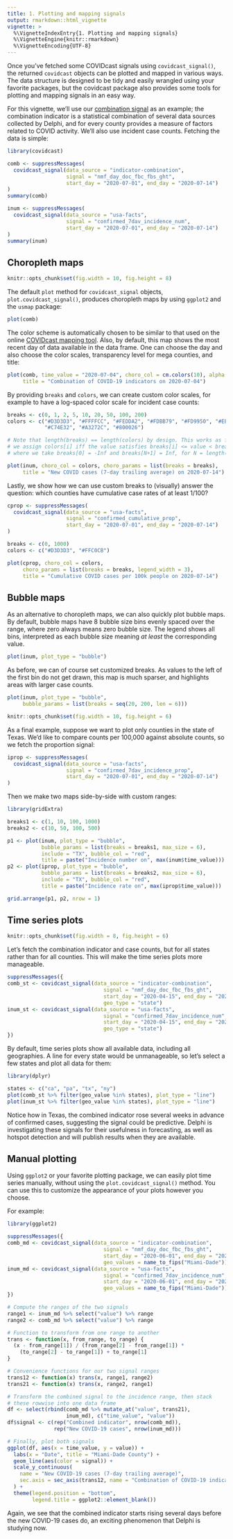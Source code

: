 ```yaml
---
title: 1. Plotting and mapping signals
output: rmarkdown::html_vignette
vignette: >
  %\VignetteIndexEntry{1. Plotting and mapping signals}
  %\VignetteEngine{knitr::rmarkdown}
  %\VignetteEncoding{UTF-8}
---
```


Once you've fetched some COVIDcast signals using `covidcast_signal()`, the
returned `covidcast` objects can be plotted and mapped in various ways. The data
structure is designed to be tidy and easily wrangled using your favorite
packages, but the covidcast package also provides some tools for plotting and
mapping signals in an easy way.

For this vignette, we'll use our [combination
signal](https://cmu-delphi.github.io/delphi-epidata/api/covidcast-signals/indicator-combination.html)
as an example; the combination indicator is a statistical combination of several
data sources collected by Delphi, and for every county provides a measure of
factors related to COVID activity. We'll also use incident case counts. Fetching
the data is simple:

```r
library(covidcast)

comb <- suppressMessages(
  covidcast_signal(data_source = "indicator-combination", 
                   signal = "nmf_day_doc_fbc_fbs_ght",
                   start_day = "2020-07-01", end_day = "2020-07-14")
)
summary(comb)

inum <- suppressMessages(
  covidcast_signal(data_source = "usa-facts",
                   signal = "confirmed_7dav_incidence_num",
                   start_day = "2020-07-01", end_day = "2020-07-14")
)
summary(inum)
```

## Choropleth maps

```r
knitr::opts_chunk$set(fig.width = 10, fig.height = 8)
```

The default `plot` method for `covidcast_signal` objects, 
`plot.covidcast_signal()`, produces choropleth maps by using `ggplot2` and the
`usmap` package:

```r
plot(comb)
```

The color scheme is automatically chosen to be similar to that used on the
online [COVIDcast mapping tool](https://covidcast.cmu.edu). Also, by default,
this map shows the most recent day of data available in the data frame. One can
choose the day and also choose the color scales, transparency level for mega 
counties, and title:

```r
plot(comb, time_value = "2020-07-04", choro_col = cm.colors(10), alpha = 0.4,
     title = "Combination of COVID-19 indicators on 2020-07-04")
```

By providing `breaks` and `colors`, we can create custom color scales, for
example to have a log-spaced color scale for incident case counts:

```r
breaks <- c(0, 1, 2, 5, 10, 20, 50, 100, 200)
colors <- c("#D3D3D3", "#FFFFCC", "#FEDDA2", "#FDBB79", "#FD9950", "#EB7538", 
            "#C74E32", "#A3272C", "#800026")

# Note that length(breaks) == length(colors) by design. This works as follows: 
# we assign colors[i] iff the value satisfies breaks[i] <= value < breaks[i+1], 
# where we take breaks[0] = -Inf and breaks[N+1] = Inf, for N = length(breaks)

plot(inum, choro_col = colors, choro_params = list(breaks = breaks),
     title = "New COVID cases (7-day trailing average) on 2020-07-14")
```

Lastly, we show how we can use custom breaks to (visually) answer the question: 
which counties have cumulative case rates of at least 1/100?

```r
cprop <- suppressMessages(
  covidcast_signal(data_source = "usa-facts",
                   signal = "confirmed_cumulative_prop",
                   start_day = "2020-07-01", end_day = "2020-07-14")
)

breaks <- c(0, 1000)
colors <- c("#D3D3D3", "#FFC0CB")

plot(cprop, choro_col = colors, 
     choro_params = list(breaks = breaks, legend_width = 3), 
     title = "Cumulative COVID cases per 100k people on 2020-07-14")
```

## Bubble maps

As an alternative to choropleth maps, we can also quickly plot bubble maps. By
default, bubble maps have 8 bubble size bins evenly spaced over the range, where
zero always means zero bubble size. The legend shows all bins, interpreted as
each bubble size meaning *at least* the corresponding value.

```r
plot(inum, plot_type = "bubble")
```

As before, we can of course set customized breaks. As values to the left of the
first bin do not get drawn, this map is much sparser, and highlights areas with
larger case counts.

```r
plot(inum, plot_type = "bubble", 
     bubble_params = list(breaks = seq(20, 200, len = 6)))
```

```r
knitr::opts_chunk$set(fig.width = 10, fig.height = 6)
```

As a final example, suppose we want to plot only counties in the state of Texas.
We'd like to compare counts per 100,000 against absolute counts, so we fetch the
proportion signal:

```r
iprop <- suppressMessages(
  covidcast_signal(data_source = "usa-facts",
                   signal = "confirmed_7dav_incidence_prop",
                   start_day = "2020-07-01", end_day = "2020-07-14")
)
```

Then we make two maps side-by-side with custom ranges:

```r
library(gridExtra)

breaks1 <- c(1, 10, 100, 1000)
breaks2 <- c(10, 50, 100, 500)

p1 <- plot(inum, plot_type = "bubble", 
           bubble_params = list(breaks = breaks1, max_size = 6),
           include = "TX", bubble_col = "red",
           title = paste("Incidence number on", max(inum$time_value)))
p2 <- plot(iprop, plot_type = "bubble", 
           bubble_params = list(breaks = breaks2, max_size = 6),
           include = "TX", bubble_col = "red",
           title = paste("Incidence rate on", max(iprop$time_value)))

grid.arrange(p1, p2, nrow = 1)
```

## Time series plots

```r
knitr::opts_chunk$set(fig.width = 8, fig.height = 6)
```

Let's fetch the combination indicator and case counts, but for all states rather
than for all counties. This will make the time series plots more manageable.

```r
suppressMessages({
comb_st <- covidcast_signal(data_source = "indicator-combination",
                               signal = "nmf_day_doc_fbc_fbs_ght",
                               start_day = "2020-04-15", end_day = "2020-07-01",
                               geo_type = "state")
inum_st <- covidcast_signal(data_source = "usa-facts",
                               signal = "confirmed_7dav_incidence_num",
                               start_day = "2020-04-15", end_day = "2020-07-01",
                               geo_type = "state")
})
```

By default, time series plots show all available data, including all
geographies. A line for every state would be unmanageable, so let's select a few
states and plot all data for them:

```r
library(dplyr)

states <- c("ca", "pa", "tx", "ny")
plot(comb_st %>% filter(geo_value %in% states), plot_type = "line") 
plot(inum_st %>% filter(geo_value %in% states), plot_type = "line")
```

Notice how in Texas, the combined indicator rose several weeks in advance of
confirmed cases, suggesting the signal could be predictive. Delphi is
investigating these signals for their usefulness in forecasting, as well as 
hotspot detection and will publish results when they are available.

## Manual plotting

Using `ggplot2` or your favorite plotting package, we can easily plot time
series manually, without using the `plot.covidcast_signal()` method. You can use
this to customize the appearance of your plots however you choose.

For example:

```r
library(ggplot2)

suppressMessages({
comb_md <- covidcast_signal(data_source = "indicator-combination",
                               signal = "nmf_day_doc_fbc_fbs_ght",
                               start_day = "2020-06-01", end_day = "2020-07-15",
                               geo_values = name_to_fips("Miami-Dade"))
inum_md <- covidcast_signal(data_source = "usa-facts",
                               signal = "confirmed_7dav_incidence_num",
                               start_day = "2020-06-01", end_day = "2020-07-15",
                               geo_values = name_to_fips("Miami-Dade"))
})

# Compute the ranges of the two signals
range1 <- inum_md %>% select("value") %>% range
range2 <- comb_md %>% select("value") %>% range

# Function to transform from one range to another
trans <- function(x, from_range, to_range) {
  (x - from_range[1]) / (from_range[2] - from_range[1]) *
    (to_range[2] - to_range[1]) + to_range[1]
}

# Convenience functions for our two signal ranges
trans12 <- function(x) trans(x, range1, range2)
trans21 <- function(x) trans(x, range2, range1)

# Transform the combined signal to the incidence range, then stack
# these rowwise into one data frame
df <- select(rbind(comb_md %>% mutate_at("value", trans21),
                   inum_md), c("time_value", "value"))
df$signal <- c(rep("Combined indicator", nrow(comb_md)),
               rep("New COVID-19 cases", nrow(inum_md)))   

# Finally, plot both signals
ggplot(df, aes(x = time_value, y = value)) +
  labs(x = "Date", title = "Miami-Dade County") +
  geom_line(aes(color = signal)) +
  scale_y_continuous(
    name = "New COVID-19 cases (7-day trailing average)",
    sec.axis = sec_axis(trans12, name = "Combination of COVID-19 indicators")
  ) +
  theme(legend.position = "bottom",
        legend.title = ggplot2::element_blank())
```

Again, we see that the combined indicator starts rising several days before the
new COVID-19 cases do, an exciting phenomenon that Delphi is studying now.